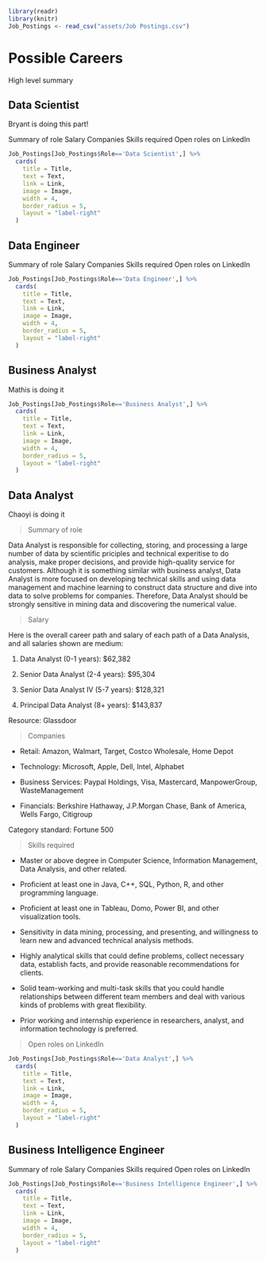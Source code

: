 

```r
library(readr)
library(knitr)
Job_Postings <- read_csv("assets/Job Postings.csv")
```



# Possible Careers {-#possible-careers}

High level summary

## Data Scientist {-#data-scientist}

Bryant is doing this part!

Summary of role
Salary
Companies
Skills required
Open roles on LinkedIn

```r
Job_Postings[Job_Postings$Role=='Data Scientist',] %>%
  cards(
    title = Title,
    text = Text,
    link = Link,
    image = Image,
    width = 4,
    border_radius = 5,
    layout = "label-right"
  )
```


## Data Engineer {-#data-engineer}

Summary of role
Salary
Companies
Skills required
Open roles on LinkedIn

```r
Job_Postings[Job_Postings$Role=='Data Engineer',] %>%
  cards(
    title = Title,
    text = Text,
    link = Link,
    image = Image,
    width = 4,
    border_radius = 5,
    layout = "label-right"
  )
```

## Business Analyst {-#business-analyst}

Mathis is doing it 



```r
Job_Postings[Job_Postings$Role=='Business Analyst',] %>%
  cards(
    title = Title,
    text = Text,
    link = Link,
    image = Image,
    width = 4,
    border_radius = 5,
    layout = "label-right"
  )
```


## Data Analyst {-#data-analyst}

Chaoyi is doing it

> Summary of role

Data Analyst is responsible for collecting, storing, and processing a large number of data by scientific priciples and technical experitise to do analysis, make proper decisions, and provide high-quality service for customers. Although it is something similar with business analyst, Data Analyst is more focused on developing technical skills and using data management and machine learning to construct data structure and dive into data to solve problems for companies. Therefore, Data Analyst should be strongly sensitive in mining data and discovering the numerical value.

> Salary

Here is the overall career path and salary of each path of a Data Analysis, and all salaries shown are medium:

1. Data Analyst (0-1 years): $62,382

2. Senior Data Analyst (2-4 years): $95,304

3. Senior Data Analyst IV (5-7 years): $128,321

4. Principal Data Analyst (8+ years): $143,837

Resource: Glassdoor

> Companies

* Retail: Amazon, Walmart, Target, Costco Wholesale, Home Depot

* Technology: Microsoft, Apple, Dell, Intel, Alphabet

* Business Services: Paypal Holdings, Visa, Mastercard, ManpowerGroup, WasteManagement

* Financials: Berkshire Hathaway, J.P.Morgan Chase, Bank of America, Wells Fargo, Citigroup

Category standard: Fortune 500

>Skills required

* Master or above degree in Computer Science, Information Management, Data Analysis, and other related.

* Proficient at least one in Java, C++, SQL, Python, R, and other programming language.

* Proficient at least one in Tableau, Domo, Power BI, and other visualization tools.

* Sensitivity in data mining, processing, and presenting, and willingness to learn new and advanced technical analysis methods.

* Highly analytical skills that could define problems, collect necessary data, establish facts, and provide reasonable recommendations for clients.

* Solid team-working and multi-task skills that you could handle relationships between different team members and deal with various kinds of problems with great flexibility.

* Prior working and internship experience in researchers, analyst, and information technology is preferred.

> Open roles on LinkedIn

```r
Job_Postings[Job_Postings$Role=='Data Analyst',] %>%
  cards(
    title = Title,
    text = Text,
    link = Link,
    image = Image,
    width = 4,
    border_radius = 5,
    layout = "label-right"
  )
```

## Business Intelligence Engineer {-#business-intelligence-engineer}

Summary of role
Salary
Companies
Skills required
Open roles on LinkedIn

```r
Job_Postings[Job_Postings$Role=='Business Intelligence Engineer',] %>%
  cards(
    title = Title,
    text = Text,
    link = Link,
    image = Image,
    width = 4,
    border_radius = 5,
    layout = "label-right"
  )
```
